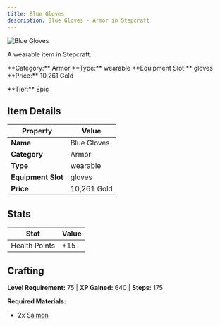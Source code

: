 ```yaml
---
title: Blue Gloves
description: Blue Gloves - Armor in Stepcraft
---
```


<div className="flex items-start gap-6 mb-8">
  <div className="flex-shrink-0">
    <img src="/assets/resources/smithing/blue_gloves.png" alt="Blue Gloves" className="w-24 h-24 border rounded-lg" />
  </div>
  <div className="flex-1">
    <div className="space-y-2">
      <p className="text-lg text-muted-foreground">A wearable item in Stepcraft.</p>
      <div className="flex flex-wrap gap-4 text-sm">
        <span className="px-2 py-1 bg-blue-100 dark:bg-blue-900 rounded-md">
          **Category:** Armor
        </span>
        <span className="px-2 py-1 bg-green-100 dark:bg-green-900 rounded-md">
          **Type:** wearable
        </span>
        <span className="px-2 py-1 bg-purple-100 dark:bg-purple-900 rounded-md">
          **Equipment Slot:** gloves
        </span>
        <span className="px-2 py-1 bg-yellow-100 dark:bg-yellow-900 rounded-md">
          **Price:** 10,261 Gold
        </span>
      </div>
      <p className="text-sm font-medium">**Tier:** Epic</p>
    </div>
  </div>
</div>

## Item Details

| Property | Value |
|----------|-------|
| **Name** | Blue Gloves |
| **Category** | Armor |
| **Type** | wearable |
| **Equipment Slot** | gloves |
| **Price** | 10,261 Gold |

## Stats

| Stat | Value |
|------|-------|
| Health Points | +15 |

## Crafting

**Level Requirement:** 75 | **XP Gained:** 640 | **Steps:** 175

**Required Materials:**
- 2x [Salmon](/docs/resources/individual/salmon)